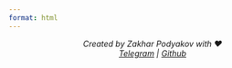 ```yaml
---
format: html
---
```



<center>
<i>Created by Zakhar Podyakov with ❤️<br>
[Telegram](https://t.me/p0dyakov) | [Github](https://github.com/p0dyakov)</i>
</center>
